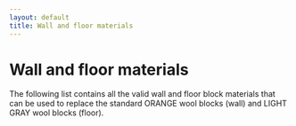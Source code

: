 ```yaml
---
layout: default
title: Wall and floor materials
---
```



# Wall and floor materials

The following list contains all the valid wall and floor block materials that can be used to replace the standard ORANGE
wool blocks (wall) and LIGHT GRAY wool blocks (floor).

<Walls></Walls>
